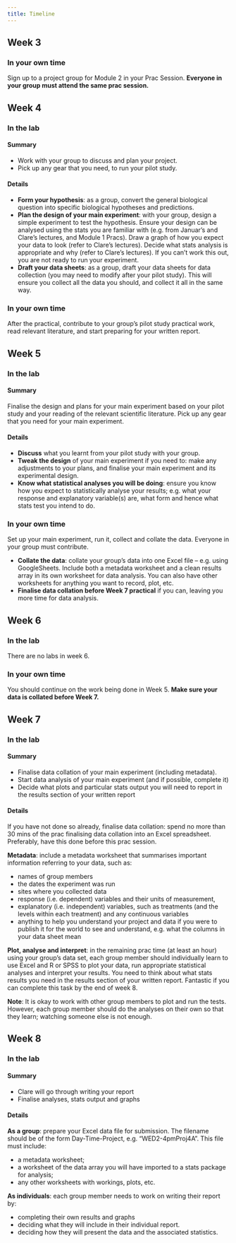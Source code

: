 ```yaml
---
title: Timeline 
---
```


::: {.panel-tabset .nav-pills}
## Week 3
### In your own time
Sign up to a project group for Module 2 in your Prac Session. **Everyone in your group must attend the same prac session.**

## Week 4
### In the lab

#### Summary
- Work with your group to discuss and plan your project.
- Pick up any gear that you need, to run your pilot study.

#### Details
- **Form your hypothesis**: as a group, convert the general biological question into specific biological hypotheses and predictions.
- **Plan the design of your main experiment**: with your group, design a simple experiment to test the hypothesis. Ensure your design can be analysed using the stats you are familiar with (e.g. from Januar’s and Clare’s lectures, and Module 1 Pracs). Draw a graph of how you expect your data to look (refer to Clare’s lectures). Decide what stats analysis is appropriate and why (refer to Clare’s lectures). If you can’t work this out, you are not ready to run your experiment.
- **Draft your data sheets**: as a group, draft your data sheets for data collection (you may need to modify after your pilot study). This will ensure you collect all the data you should, and collect it all in the same way. 

### In your own time
After the practical, contribute to your group’s pilot study practical work, read relevant literature, and start preparing for your written report.

## Week 5
### In the lab

#### Summary
Finalise the design and plans for your main experiment based on your pilot study and your reading of the relevant scientific literature. Pick up any gear that you need for your main experiment. 

#### Details
- **Discuss** what you learnt from your pilot study with your group. 
- **Tweak the design** of your main experiment if you need to: make any adjustments to your plans, and finalise your main experiment and its experimental design. 
- **Know what statistical analyses you will be doing**: ensure you know how you expect to statistically analyse your results; e.g. what your response and explanatory variable(s) are, what form and hence what stats test you intend to do. 

### In your own time
Set up your main experiment, run it, collect and collate the data. Everyone in your group must contribute.

- **Collate the data**: collate your group’s data into one Excel file – e.g. using GoogleSheets. Include both a metadata worksheet and a clean results array in its own worksheet for data analysis. You can also have other worksheets for anything you want to record, plot, etc.
- **Finalise data collation before Week 7 practical** if you can, leaving you more time for data analysis.

## Week 6

### In the lab
There are no labs in week 6. 

### In your own time
You should continue on the work being done in Week 5. **Make sure your data is collated before Week 7.**

## Week 7

### In the lab

#### Summary
- Finalise data collation of your main experiment (including metadata).
- Start data analysis of your main experiment (and if possible, complete it)
- Decide what plots and particular stats output you will need to report in the results section of your written report

#### Details
If you have not done so already, finalise data collation: spend no more than 30 mins of the prac finalising data collation into an Excel spreadsheet. Preferably, have this done before this prac session. 

**Metadata**: include a metadata worksheet that summarises important information referring to your data, such as:

- names of group members
- the dates the experiment was run
- sites where you collected data
- response (i.e. dependent) variables and their units of measurement, 
- explanatory (i.e. independent) variables, such as treatments (and the levels within each treatment) and any continuous variables
- anything to help you understand your project and data if you were to publish it for the world to see and understand, e.g. what the columns in your data sheet mean

**Plot, analyse and interpret**: in the remaining prac time (at least an hour) using your group’s data set, each group member should individually learn to use Excel and R or SPSS to plot your data, run appropriate statistical analyses and interpret your results. You need to think about what stats results you need in the results section of your written report. Fantastic if you can complete this task by the end of week 8. 

**Note**: It is okay to work with other group members to plot and run the tests. However, each group member should do the analyses on their own so that they learn; watching someone else is not enough.

## Week 8
### In the lab
#### Summary
- Clare will go through writing your report 
- Finalise analyses, stats output and graphs

#### Details
**As a group**: prepare your Excel data file for submission. The filename should be of the form Day-Time-Project, e.g. “WED2-4pmProj4A”. This file must include:

- a metadata worksheet;
- a worksheet of the data array you will have imported to a stats package for analysis;
- any other worksheets with workings, plots, etc.

**As individuals**: each group member needs to work on writing their report by: 

- completing their own results and graphs
- deciding what they will include in their individual report.
- deciding how they will present the data and the associated statistics.


:::
